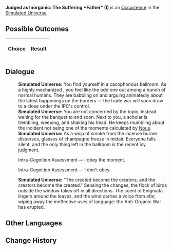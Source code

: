 {{Simulated Universe Event Infobox
|title         = Judged as Inorganic: The Suffering *Father* (I)
|image         = Trailblaze Secret 11.png
|type          =
|domains_su    = 
|domains_ext   = 
|domains_swarm = 
|domains_gng   = 
|requirements  =
|prev          = {{tx}}
|next          = {{tx}}
|indexRewards  =
|characters    = Nous
}}
'''Judged as Inorganic: The Suffering *Father* (I)''' is an [[Simulated Universe/Occurrence|Occurrence]] in the [[Simulated Universe]].

==Possible Outcomes==
{| class="article-table"
!Choice
!Result

|}

<!--
==Gameplay Notes==

-->
==Dialogue==
{{Dialogue Start}}
:'''Simulated Universe:''' You find yourself in a cacophonous ballroom. As a highly mechanized {{Color|Keyword|mercenary}}, you feel like the odd one out among a bunch of normal humans. They are babbling on and arguing animatedly about the latest happenings on the borders &mdash; the trade war will soon draw to a close under the IPC's control.
:'''Simulated Universe:''' You are not concerned by the topic, instead waiting for the banquet to end soon. Next to you, a scholar is trembling, weeping, and shaking his head. He keeps mumbling about the incident not being one of the moments calculated by [[Nous]].
:'''Simulated Universe:''' As a wisp of smoke from the incense burner disperses, glasses of champagne freeze in midair. Everyone falls silent, and the only thing left in the ballroom is the recent icy judgment.
:{{DIcon|Arrow}} Intra-Cognition Assessment &mdash; I obey the moment.
:{{DIcon|Arrow}} Intra-Cognition Assessment &mdash; I don't obey.
:'''Simulated Universe:''' "The created become the creators, and the creators become the created." Sensing the changes, the flock of birds outside the window takes off in all directions. The scent of Enigmata lingers around the leaves, and the wind carries a voice from afar, wiping away the ineffective uses of language: the Anti-Organic War has erupted.
{{Dialogue End}}

==Other Languages==
{{Other Languages
|en   = Judged as Inorganic: The Suffering *Father* (I)
|zhs  = 判定无机：「受难的*父*」•其一
|zht  = 判定無機：「受難的*父*」•其一
|ja   = {{Rubi|無機判定|むきはんてい}}：「{{Rubi|受難|じゅなん}}する『{{Rubi|慈父|じふ}}』」・その1
|ko   = 무기 판단: 「수난을 당한 *아버지*」•1
|es   = Declarado inorgánico: padre sufridor I
|fr   = Jugé inorganique : Le *père* qui souffre (I)
|ru   = Установленный неорганик: Страдания *отца* I
|th   = ตัดสินอินทรีย์: "*บิดา* ผู้ทุกข์ทน" (I)
|vi   = Phán Định Vô Cơ: *Người Cha* Đau Khổ 1
|de   = Anorganische Einstufung: Leiden des *Vaters* (I)
|id   = Dinilai Non-organik: "Derita *Ayah*" (1)
|pt   = Julgado como Inorgânico: O *Pai* Sofredor (I)
}}

==Change History==
{{Change History|1.6}}
